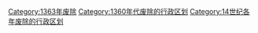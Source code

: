 [[Category:1363年废除|Category:1363年废除]]
[[Category:1360年代废除的行政区划|Category:1360年代废除的行政区划]]
[[Category:14世纪各年废除的行政区划|Category:14世纪各年废除的行政区划]]
